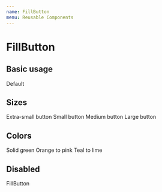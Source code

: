 ```yaml
---
name: FillButton
menu: Reusable Components
---
```




# FillButton

<Props of={FillButton} />

## Basic usage

<Playground>
  <FillButton>Default</FillButton>
</Playground>

## Sizes

<Playground>
  <FillButton size="xsmall">
    Extra-small button
  </FillButton>
</Playground>

<Playground>
  <FillButton size="small">
    Small button
  </FillButton>
</Playground>

<Playground>
  <FillButton size="medium">
    Medium button
  </FillButton>
</Playground>

<Playground>
  <FillButton size="large">
    Large button
  </FillButton>
</Playground>

## Colors

<Playground>
  <FillButton colors={[RAW_COLORS.green[500], RAW_COLORS.green[500]]}>
    Solid green
  </FillButton>
</Playground>

<Playground>
  <FillButton colors={[RAW_COLORS.orange[500], RAW_COLORS.pink[300]]}>
    Orange to pink
  </FillButton>
</Playground>

<Playground>
  <FillButton colors={[RAW_COLORS.teal[700], RAW_COLORS.lime[500]]}>
    Teal to lime
  </FillButton>
</Playground>

## Disabled

<Playground>
  <FillButton disabled>
  FillButton
  </FillButton>
</Playground>
